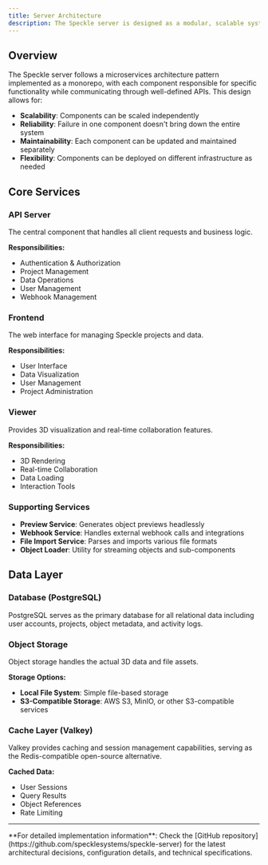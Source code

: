 ```yaml
---
title: Server Architecture
description: The Speckle server is designed as a modular, scalable system that can handle everything from small team deployments to enterprise-scale installations. This page provides a high-level overview of the server architecture and its components.
---
```


## Overview

The Speckle server follows a microservices architecture pattern implemented as a monorepo, with each component responsible for specific functionality while communicating through well-defined APIs. This design allows for:

- **Scalability**: Components can be scaled independently
- **Reliability**: Failure in one component doesn't bring down the entire system
- **Maintainability**: Each component can be updated and maintained separately
- **Flexibility**: Components can be deployed on different infrastructure as needed

## Core Services

### API Server

The central component that handles all client requests and business logic.

**Responsibilities:**
- Authentication & Authorization
- Project Management
- Data Operations
- User Management
- Webhook Management

### Frontend

The web interface for managing Speckle projects and data.

**Responsibilities:**
- User Interface
- Data Visualization
- User Management
- Project Administration

### Viewer

Provides 3D visualization and real-time collaboration features.

**Responsibilities:**
- 3D Rendering
- Real-time Collaboration
- Data Loading
- Interaction Tools

### Supporting Services

- **Preview Service**: Generates object previews headlessly
- **Webhook Service**: Handles external webhook calls and integrations
- **File Import Service**: Parses and imports various file formats
- **Object Loader**: Utility for streaming objects and sub-components

## Data Layer

### Database (PostgreSQL)

PostgreSQL serves as the primary database for all relational data including user accounts, projects, object metadata, and activity logs.

### Object Storage

Object storage handles the actual 3D data and file assets.

**Storage Options:**
- **Local File System**: Simple file-based storage
- **S3-Compatible Storage**: AWS S3, MinIO, or other S3-compatible services

### Cache Layer (Valkey)

Valkey provides caching and session management capabilities, serving as the Redis-compatible open-source alternative.

**Cached Data:**
- User Sessions
- Query Results
- Object References
- Rate Limiting



---

<Note>
**For detailed implementation information**: Check the [GitHub repository](https://github.com/specklesystems/speckle-server) for the latest architectural decisions, configuration details, and technical specifications.
</Note> 